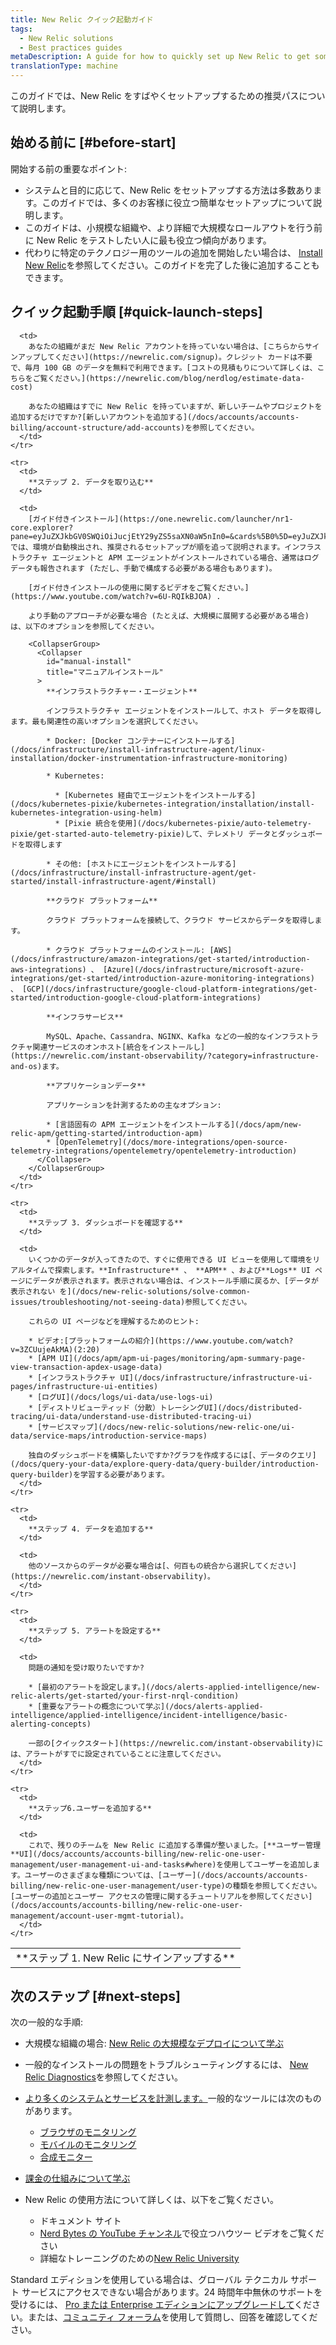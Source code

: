 ```yaml
---
title: New Relic クイック起動ガイド
tags:
  - New Relic solutions
  - Best practices guides
metaDescription: A guide for how to quickly set up New Relic to get some important telemetry data reporting.
translationType: machine
---
```


このガイドでは、New Relic をすばやくセットアップするための推奨パスについて説明します。

## 始める前に [#before-start]

開始する前の重要なポイント:

* システムと目的に応じて、New Relic をセットアップする方法は多数あります。このガイドでは、多くのお客様に役立つ簡単なセットアップについて説明します。
* このガイドは、小規模な組織や、より詳細で大規模なロールアウトを行う前に New Relic をテストしたい人に最も役立つ傾向があります。
* 代わりに特定のテクノロジー用のツールの追加を開始したい場合は、 [Install New Relic](/docs/new-relic-solutions/new-relic-one/install-configure/install-new-relic#what)を参照してください。このガイドを完了した後に追加することもできます。

## クイック起動手順 [#quick-launch-steps]

<table>
  <tbody>
    <tr>
      <td style={{ width: "190px" }}>
        **ステップ 1. New Relic にサインアップする**
      </td>

      <td>
        あなたの組織がまだ New Relic アカウントを持っていない場合は、[こちらからサインアップしてください](https://newrelic.com/signup)。クレジット カードは不要で、毎月 100 GB のデータを無料で利用できます。[コストの見積もりについて詳しくは、こちらをご覧ください。](https://newrelic.com/blog/nerdlog/estimate-data-cost)

        あなたの組織はすでに New Relic を持っていますが、新しいチームやプロジェクトを追加するだけですか?[新しいアカウントを追加する](/docs/accounts/accounts-billing/account-structure/add-accounts)を参照してください。
      </td>
    </tr>

    <tr>
      <td>
        **ステップ 2. データを取り込む**
      </td>

      <td>
        [ガイド付きインストール](https://one.newrelic.com/launcher/nr1-core.explorer?pane=eyJuZXJkbGV0SWQiOiJucjEtY29yZS5saXN0aW5nIn0=&cards%5B0%5D=eyJuZXJkbGV0SWQiOiJucjEtaW5zdGFsbC1uZXdyZWxpYy5ucjEtaW5zdGFsbC1uZXdyZWxpYyIsImFjdGl2ZUNvbXBvbmVudCI6IlZUU09FbnZpcm9ubWVudCIsInBhdGgiOiJndWlkZWQifQ==)では、環境が自動検出され、推奨されるセットアップが順を追って説明されます。インフラストラクチャ エージェントと APM エージェントがインストールされている場合、通常はログ データも報告されます (ただし、手動で構成する必要がある場合もあります)。

        [ガイド付きインストールの使用に関するビデオをご覧ください。](https://www.youtube.com/watch?v=6U-RQIkBJOA) .

        より手動のアプローチが必要な場合 (たとえば、大規模に展開する必要がある場合) は、以下のオプションを参照してください。

        <CollapserGroup>
          <Collapser
            id="manual-install"
            title="マニュアルインストール"
          >
            **インフラストラクチャー・エージェント**

            インフラストラクチャ エージェントをインストールして、ホスト データを取得します。最も関連性の高いオプションを選択してください。

            * Docker: [Docker コンテナーにインストールする](/docs/infrastructure/install-infrastructure-agent/linux-installation/docker-instrumentation-infrastructure-monitoring)

            * Kubernetes:

              * [Kubernetes 経由でエージェントをインストールする](/docs/kubernetes-pixie/kubernetes-integration/installation/install-kubernetes-integration-using-helm)
              * [Pixie 統合を使用](/docs/kubernetes-pixie/auto-telemetry-pixie/get-started-auto-telemetry-pixie)して、テレメトリ データとダッシュボードを取得します

            * その他: [ホストにエージェントをインストールする](/docs/infrastructure/install-infrastructure-agent/get-started/install-infrastructure-agent/#install)

            **クラウド プラットフォーム**

            クラウド プラットフォームを接続して、クラウド サービスからデータを取得します。

            * クラウド プラットフォームのインストール: [AWS](/docs/infrastructure/amazon-integrations/get-started/introduction-aws-integrations) 、 [Azure](/docs/infrastructure/microsoft-azure-integrations/get-started/introduction-azure-monitoring-integrations) 、 [GCP](/docs/infrastructure/google-cloud-platform-integrations/get-started/introduction-google-cloud-platform-integrations)

            **インフラサービス**

            MySQL、Apache、Cassandra、NGINX、Kafka などの一般的なインフラストラクチャ関連サービスのオンホスト[統合をインストールし](https://newrelic.com/instant-observability/?category=infrastructure-and-os)ます。

            **アプリケーションデータ**

            アプリケーションを計測するための主なオプション:

            * [言語固有の APM エージェントをインストールする](/docs/apm/new-relic-apm/getting-started/introduction-apm)
            * [OpenTelemetry](/docs/more-integrations/open-source-telemetry-integrations/opentelemetry/opentelemetry-introduction)
          </Collapser>
        </CollapserGroup>
      </td>
    </tr>

    <tr>
      <td>
        **ステップ 3. ダッシュボードを確認する**
      </td>

      <td>
        いくつかのデータが入ってきたので、すぐに使用できる UI ビューを使用して環境をリアルタイムで探索します。**Infrastructure** 、 **APM** 、および**Logs** UI ページにデータが表示されます。表示されない場合は、インストール手順に戻るか、[データが表示されない を](/docs/new-relic-solutions/solve-common-issues/troubleshooting/not-seeing-data)参照してください。

        これらの UI ページなどを理解するためのヒント:

        * ビデオ:[プラットフォームの紹介](https://www.youtube.com/watch?v=3ZCUujeAkMA)(2:20)
        * [APM UI](/docs/apm/apm-ui-pages/monitoring/apm-summary-page-view-transaction-apdex-usage-data)
        * [インフラストラクチャ UI](/docs/infrastructure/infrastructure-ui-pages/infrastructure-ui-entities)
        * [ログUI](/docs/logs/ui-data/use-logs-ui)
        * [ディストリビューティッド（分散）トレーシングUI](/docs/distributed-tracing/ui-data/understand-use-distributed-tracing-ui)
        * [サービスマップ](/docs/new-relic-solutions/new-relic-one/ui-data/service-maps/introduction-service-maps)

        独自のダッシュボードを構築したいですか?グラフを作成するには[、データのクエリ](/docs/query-your-data/explore-query-data/query-builder/introduction-query-builder)を学習する必要があります。
      </td>
    </tr>

    <tr>
      <td>
        **ステップ 4. データを追加する**
      </td>

      <td>
        他のソースからのデータが必要な場合は[、何百もの統合から選択してください](https://newrelic.com/instant-observability)。
      </td>
    </tr>

    <tr>
      <td>
        **ステップ 5. アラートを設定する**
      </td>

      <td>
        問題の通知を受け取りたいですか?

        * [最初のアラートを設定します。](/docs/alerts-applied-intelligence/new-relic-alerts/get-started/your-first-nrql-condition)
        * [重要なアラートの概念について学ぶ](/docs/alerts-applied-intelligence/applied-intelligence/incident-intelligence/basic-alerting-concepts)

        一部の[クイックスタート](https://newrelic.com/instant-observability)には、アラートがすでに設定されていることに注意してください。
      </td>
    </tr>

    <tr>
      <td>
        **ステップ6.ユーザーを追加する**
      </td>

      <td>
        これで、残りのチームを New Relic に追加する準備が整いました。[**ユーザー管理**UI](/docs/accounts/accounts-billing/new-relic-one-user-management/user-management-ui-and-tasks#where)を使用してユーザーを追加します。ユーザーのさまざまな種類については、[ユーザー](/docs/accounts/accounts-billing/new-relic-one-user-management/user-type)の種類を参照してください。[ユーザーの追加とユーザー アクセスの管理に関するチュートリアルを参照してください](/docs/accounts/accounts-billing/new-relic-one-user-management/account-user-mgmt-tutorial)。
      </td>
    </tr>
  </tbody>
</table>

## 次のステップ [#next-steps]

次の一般的な手順:

* 大規模な組織の場合: [New Relic の大規模なデプロイについて学ぶ](/docs/new-relic-solutions/new-relic-one/install-configure/install-new-relic#at-scale)

* 一般的なインストールの問題をトラブルシューティングするには、 [New Relic Diagnostics](/docs/using-new-relic/cross-product-functions/troubleshooting/new-relic-diagnostics)を参照してください。

* [より多くのシステムとサービスを計測します。](https://newrelic.com/instant-observability)一般的なツールには次のものがあります。

  * [ブラウザのモニタリング](/docs/browser/browser-monitoring/getting-started/introduction-browser-monitoring)
  * [モバイルのモニタリング](/docs/mobile-monitoring/new-relic-mobile/get-started/introduction-mobile-monitoring)
  * [合成モニター](/docs/synthetics/synthetic-monitoring/getting-started/get-started-synthetic-monitoring)

* [課金の仕組みについて学ぶ](/docs/accounts/accounts-billing/new-relic-one-pricing-billing/new-relic-one-pricing-billing)

* New Relic の使用方法について詳しくは、以下をご覧ください。

  * ドキュメント サイト
  * [Nerd Bytes の YouTube チャンネル](https://www.youtube.com/playlist?list=PLmhYj7Jl81JEV-llIDkCVC05tD7fbOv_b)で役立つハウツー ビデオをご覧ください
  * 詳細なトレーニングのための[New Relic University](https://learn.newrelic.com)

Standard エディションを使用している場合は、グローバル テクニカル サポート サービスにアクセスできない場合があります。24 時間年中無休のサポートを受けるには、 [Pro または Enterprise エディションにアップグレードして](https://one.newrelic.com/nr1-core/plan-management/home?account=2816530&state=a7c193fe-1301-9e85-85c8-472b6a1d05ba)ください。または、[コミュニティ フォーラム](https://discuss.newrelic.com)を使用して質問し、回答を確認してください。